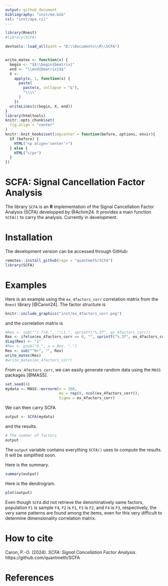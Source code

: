```yaml
---
output: github_document
bibliography: "inst/ma.bib"
csl: "inst/apa.csl"
---
```


```r
library(Rnest)
#library(SCFA)

devtools::load_all(path = "D:\\Documents\\R\\SCFA")


write_matex <- function(x) {
  begin <- "$$\\begin{bmatrix}"
  end <- "\\end{bmatrix}$$"
  X <-
    apply(x, 1, function(x) {
      paste(
        paste(x, collapse = "&"),
        "\\\\"
      )
    })
  writeLines(c(begin, X, end))
}
library(htmltools)
knitr::opts_chunk$set(
  fig.align = "center"
)
knitr::knit_hooks$set(imgcenter = function(before, options, envir){
  if (before) {
    HTML("<p align='center'>")
  } else {
    HTML("</p>")
  }
})
```

# SCFA: Signal Cancellation Factor Analysis

The library `SCFA` is an **R** implementation of the Signal Cancellation Factor Analysis (SCFA) developped by @Achim24. It provides a main function `SCFA()` to carry the analysis. Currently in development.

# Installation

The development version can be accessed through GitHub:

```r
remotes::install_github(repo = "quantmeth/SCFA")
library(SCFA)
```

# Examples

Here is an example using the `ex_4factors_corr` correlation matrix from the `Rnest` library [@Caron24]. The factor structure is

```r
knitr::include_graphics("inst/ex_4factors_corr.png")
```

and the correlation matrix is

```r
#Rex <- sub("^(-?)0.", "\\1.", sprintf("%.2f", ex_4factors_corr))
Rex <- ifelse(ex_4factors_corr == 0, "", sprintf("%.3f", ex_4factors_corr))
diag(Rex) <- "1"
#Rex <- gsub("0.", x = Rex, ".")
Rex <- sub("^0+", "", Rex)
write_matex(Rex)
#write_matex(ex_4factors_corr)
```

From `ex_4factors_corr`, we can easily generate random data using the `MASS` packages [@MASS].

```r
set.seed(4)
mydata <- MASS::mvrnorm(n = 200,
                        mu = rep(0, ncol(ex_4factors_corr)),
                        Sigma = ex_4factors_corr)
```

We can then carry SCFA

```r
output <- SCFA(mydata)
```

and the results.

```r
# The number of factors
output
```

The `output` variable contains everything `SCFA()` uses to compute the results. It will be simplified soon.

Here is the summary.

```r
summary(output)
```

Here is the dendrogram.

```r
plot(output)
```

Even though `SCFA` did not retrieve the denominatively same factors, population `F1` is sample `F4`, `F2` is `F1`, `F3` is `F2`, and `F4` is `F3`, respectively, the very same patterns are found among the items, even for this very difficult to determine dimensionality correlation matrix.


<!-- We can visualize the results using the generic function `plot()`. -->

<!-- ```{r plot, fig.cap="Scree plot of NEST", imgcenter='center'} -->
<!-- res <- nest(mydata) -->
<!-- plot(res) -->
<!-- ``` -->

<!-- The above figure shows the empirical eigenvalues in blue and the 95^th^ percentile of the sampled eigenvalues. -->

<!-- It is also possible to use a correlation matrix directly. A sample size, `n` must be supplied. -->

<!-- ```{r nest2} -->
<!-- nest(ex_4factors_corr, n = 240) -->
<!-- ``` -->

<!-- The `nest()` function can use with many $\alpha$ values if desired. -->

<!-- ```{r plot2, fig.cap="Scree plot of NEST with many $\\alpha$", imgcenter='center'} -->
<!-- res <- nest(ex_4factors_corr, n = 120, alpha = c(.01,.025,.05,.1)) -->
<!-- plot(res) -->
<!-- ``` -->

# How to cite

Caron, P.-O. (2024). *SCFA: Signal Cancellation Factor Analysis*. https://github.com/quantmeth/SCFA

# References
